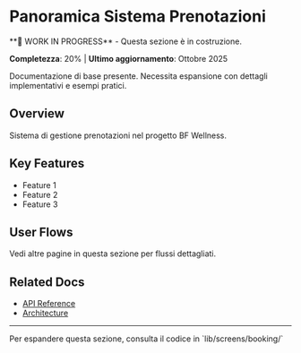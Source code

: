 # Panoramica Sistema Prenotazioni

<Warning>
  **🚧 WORK IN PROGRESS** - Questa sezione è in costruzione.

  **Completezza**: 20% | **Ultimo aggiornamento**: Ottobre 2025

  Documentazione di base presente. Necessita espansione con dettagli implementativi e esempi pratici.
</Warning>

## Overview

Sistema di gestione prenotazioni nel progetto BF Wellness.

## Key Features

- Feature 1
- Feature 2
- Feature 3

## User Flows

Vedi altre pagine in questa sezione per flussi dettagliati.

## Related Docs

- [API Reference](/api-reference/firestore-collections)
- [Architecture](/architecture/overview)

---

<Info>
  Per espandere questa sezione, consulta il codice in `lib/screens/booking/`
</Info>
